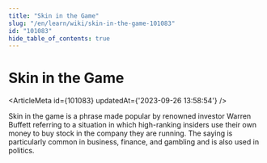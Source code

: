 ```yaml
---
title: "Skin in the Game"
slug: "/en/learn/wiki/skin-in-the-game-101083"
id: "101083"
hide_table_of_contents: true
---
```



# Skin in the Game

<ArticleMeta id={101083} updatedAt={'2023-09-26 13:58:54'} />
<div className='border-solid border-b border-t-0 my-4 border-[var(--ifm-color-gray-300)]' />

Skin in the game is a phrase made popular by renowned investor Warren Buffett referring to a situation in which high-ranking insiders use their own money to buy stock in the company they are running. The saying is particularly common in business, finance, and gambling and is also used in politics.
